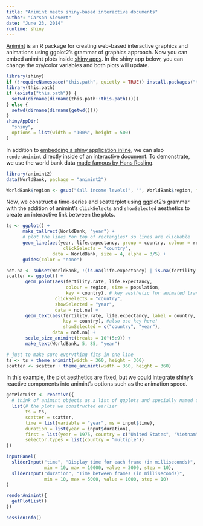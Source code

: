```yaml
---
title: "Animint meets shiny-based interactive documents"
author: "Carson Sievert"
date: "June 23, 2014"
runtime: shiny
---
```


[Animint](https://github.com/tdhock/animint) is an R package for creating web-based interactive graphics and animations using ggplot2’s grammar of graphics approach. Now you can embed animint plots inside [shiny apps](http://shiny.rstudio.com/). In the shiny app below, you can change the x/y/color variables and both plots will update.

```r
library(shiny)
if (!requireNamespace("this.path", quietly = TRUE)) install.packages("this.path")
library(this.path)
if (exists("this.path")) {
  setwd(dirname(dirname(this.path::this.path())))
} else {
  setwd(dirname(dirname(getwd())))
}
shinyAppDir(
  "shiny",
  options = list(width = "100%", height = 500)
)
```

In addition to [embedding a shiny application inline](http://rmarkdown.rstudio.com/authoring_embedded_shiny.html), we can also `renderAnimint` directly inside of an [interactive document](http://rmarkdown.rstudio.com/authoring_shiny.html). To demonstrate, we use the world bank data [made famous by Hans Rosling](http://www.youtube.com/watch?v=hVimVzgtD6w). 

```r
library(animint2)
data(WorldBank, package = "animint2")
```

```r
WorldBank$region <- gsub("(all income levels)", "", WorldBank$region, fixed = TRUE)
```

Now, we construct a time-series and scatterplot using ggplot2's grammar with the addition of animint's `clickSelects` and `showSelected` aesthetics to create an interactive link between the plots.

```r
ts <- ggplot() +
      make_tallrect(WorldBank, "year") +
      # plot the lines *on top of rectangles* so lines are clickable
      geom_line(aes(year, life.expectancy, group = country, colour = region),
                     clickSelects = "country",
                 data = WorldBank, size = 4, alpha = 3/5) +
      guides(color = "none")

not.na <- subset(WorldBank, !(is.na(life.expectancy) | is.na(fertility.rate)))
scatter <- ggplot() +
       geom_point(aes(fertility.rate, life.expectancy,
                      colour = region, size = population,
                      key = country), # key aesthetic for animated transitions!
                  clickSelects = "country",
                  showSelected = "year",
                  data = not.na) +
       geom_text(aes(fertility.rate, life.expectancy, label = country,
                     key = country), #also use key here!
                     showSelected = c("country", "year"),
                 data = not.na) +
       scale_size_animint(breaks = 10^(5:9)) +
       make_text(WorldBank, 5, 85, "year")
```

```r
# just to make sure everything fits in one line
ts <- ts + theme_animint(width = 360, height = 360)
scatter <- scatter + theme_animint(width = 360, height = 360)
```

In this example, the plot aesthetics are fixed, but we could integrate shiny's reactive components into animint's options such as the animation speed. 

```r
getPlotList <- reactive({
  # think of animint objects as a list of ggplots and specially named options
  list(# the plots we constructed earlier
       ts = ts,
       scatter = scatter,
       time = list(variable = "year", ms = input$time),
       duration = list(year = input$duration),
       first = list(year = 1975, country = c("United States", "Vietnam")),
       selector.types = list(country = "multiple"))
})

inputPanel(
  sliderInput("time", "Display time for each frame (in milliseconds)", 
              min = 10, max = 10000, value = 3000, step = 10),
  sliderInput("duration", "Time between frames (in milliseconds)", 
              min = 10, max = 5000, value = 1000, step = 10)
)

renderAnimint({
  getPlotList()
})
```



```r
sessionInfo()
```

